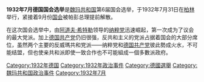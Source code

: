 {{多個問題|
{{refimprove|time=2016-12-15T14:46:15+00:00}}
{{unreferenced|time=2016-12-15T14:46:15+00:00}}
{{Expand|time=2016-12-15T14:46:05+00:00}}
}}
{{Infobox Election
| election_name      = 第6届德意志国国会选举
| country            = Germany
| flag_year          = Weimar
| type               = parliamentary
| ongoing            = no
| previous_election  = 1930年德国国会选举
| previous_year      = 1930
| next_election      = 1932年11月德国国会选举
| next_year          = 11/1932
| seats_for_election = 国会共有608个席位
| majority_seats     = 305
| turnout            = 70.84%
| election_date      = 1932年7月31日
| election_city      = 柏林

<!--      SPD   -->
| image2          = [[File:Otto_Wels.jpg|110px]]
| leader2         = [[奥托·威尔士|奥托·威尔士]]
| leader_since2   = 1919
| party2          = 德国社会民主党
| last_election2  = 143席位, 24.53%
| seats2          = 133
| seat_change2    = {{decrease}}10
| popular_vote2   = 7,959,712
| percentage2     = 21.58%
| swing2          = {{decrease}}2.55%

<!--      NSDAP   -->
| image1          = [[File:Adolf_Hitler_1932_(cropped).jpg|118px]]
| leader1         = [[阿道夫·希特勒|阿道夫·希特勒]]
| leader_since1   = 1921年7月29日
| party1          = 纳粹党
| last_election1  = 107席位, 18.25%
| seats1          = 230
| seat_change1    = {{increase}}123
| popular_vote1   = 13,745,680
| percentage1     = 37.27%
| swing1          = {{increase}}19.02%

<!--      KPD   -->
| image3          = [[File:Bundesarchiv_Bild_102-12940,_Ernst_Thälmann_(scrap).jpg|102px]]
| leader3         = [[恩斯特·台尔曼|恩斯特·台尔曼]]
| leader_since3   = 1925年10月
| party3          = 德国共产党
| last_election3  = 77席位, 13.13%
| seats3          = 89
| seat_change3    = {{increase}}12
| popular_vote3   = 5,282,636
| percentage3     = 14.32%
| swing3          = {{increase}}1.19%

<!--      Zentrum   -->
| image4          = [[File:Ludwig_Kaas_Konkordatsunterzeichnung_mini.jpg|95px]]
| leader4         ={{tsl|en|Ludwig Kaas||路德维希·卡斯}}
| leader_since4   = 1928年9月
| party4          = 德国中央党
| last_election4  = 68席位, 11.81%
| seats4          = 75
| seat_change4    = {{increase}}7
| popular_vote4   = 4,589,430
| percentage4     = 12.44%
| swing4          = {{increase}}0.63%

<!--      DNVP   -->
| image5          = [[File:Bundesarchiv_Bild_183-2005-0621-500,_Reichsminister_Alfred_Hugenberg.jpg|95px]]
| leader5         = [[阿尔弗雷德·胡根贝格|阿尔弗雷德·胡根贝格]]
| leader_since5   = 1928
| party5          = 德国国家人民党
| last_election5  = 41席位, 7.03%
| seats5          = 37
| seat_change5    = {{decrease}}4
| popular_vote5   = 2,178,024
| percentage5     = 5.91%
| swing5          = {{decrease}}1.12%

<!--      BVP   -->
| image6          = [[File:Heinrich_held_102_01176crop.png|85px]]
| leader6         = {{le|海里因希·海尔德|Heinrich Held}}
| leader_since6   = 27 June 1924
| party6          = 巴伐利亚人民党
| last_election6  = 19席位, 3.23%
| seats6          = 22
| seat_change6    = {{increase}}3
| popular_vote6   = 1,192,684
| percentage6     = 3.23%
| swing6          = {{decrease}}0.14%

| title           = [[德国总理|德国总理]]
| before_election = [[弗朗茨·冯·帕彭|弗朗茨·冯·帕彭]]
| before_party    = 无党派
| after_election  = 无 <small>(由于未选出新总理，帕彭继续出任)</small>
<!---| after_party     = Non-partisan--->
}}
'''1932年7月德国国会选举'''是[[魏玛共和国|魏玛共和国]]第6届国会选举，于1932年7月31日在[[柏林|柏林]]举行，紧接着9月份[[德国国会_(魏玛共和国)|国会]]被帕彭总理提前解散。

在这次国会选举中，由[[阿道夫·希特勒|阿道夫·希特勒]]领导的[[纳粹党|纳粹党]]迅速崛起，第一次成为了议会的最大党派。加上[[德国共产党|德国共产党]]仍旧很强，反共和主义的党派占据着国会的大部分席位，虽然两个主要的反威瑪共和党派——纳粹党和[[德国共产党|德国共产党]]彼此勢成火水，不可能结盟，但也使亲共和派即使一致合作也不可能組成一個多數派政府。

{{German elections}}

[[Category:1932年德国|Category:1932年德国]]
[[Category:1932年政治事件|Category:1932年政治事件]]
[[Category:德國選舉|Category:德國選舉]]
[[Category:魏玛共和国政治事件|Category:魏玛共和国政治事件]]
[[Category:1932年7月|Category:1932年7月]]